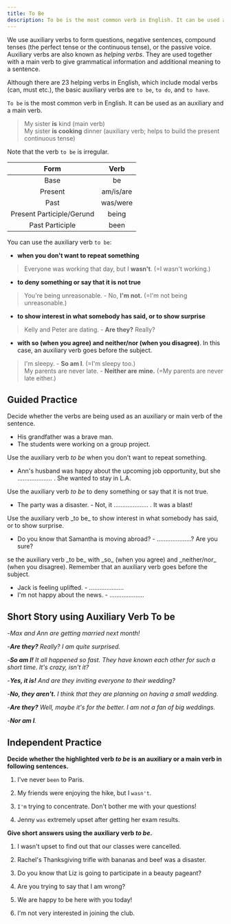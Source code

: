 ```yaml
---
title: To Be
description: To be is the most common verb in English. It can be used as an auxiliary and a main verb
---
```


We use auxiliary verbs to form questions, negative sentences, compound tenses (the perfect tense or the continuous tense), or the passive voice. Auxiliary verbs are also known as _helping verbs_. They are used together with a main verb to give grammatical information and additional meaning to a sentence.

Although there are 23 helping verbs in English, which include modal verbs (can, must etc.), the basic auxiliary verbs are `to be`, `to do`, and `to have`.

`To be` is the most common verb in English. It can be used as an auxiliary and a main verb.

> My sister **is** kind (main verb)  
> My sister **is cooking** dinner (auxiliary verb; helps to build the present continuous tense)

Note that the verb `to be` is irregular.

|           Form            |   Verb    |
| :-----------------------: | :-------: |
|           Base            |    be     |
|          Present          | am/is/are |
|           Past            | was/were  |
| Present Participle/Gerund |   being   |
|      Past Participle      |   been    |

You can use the auxiliary verb `to be`:

- **when you don't want to repeat something**

> Everyone was working that day, but I **wasn't**. (=I wasn't working.)

- **to deny something or say that it is not true**

> You're being unreasonable. - No, **I'm not.** (=I'm not being unreasonable.)

- **to show interest in what somebody has said, or to show surprise**

> Kelly and Peter are dating. - **Are they?** Really?

- **with so (when you agree) and neither/nor (when you disagree)**. In this case, an auxiliary verb goes before the subject.

> I'm sleepy. - **So am I**. (=I'm sleepy too.)  
> My parents are never late. - **Neither are mine.** (=My parents are never late either.)

## Guided Practice

<Sidenote mt={8}>
  Decide whether the verbs are being used as an auxiliary or main verb of the sentence.
</Sidenote>

- His grandfather was a brave man. <InfoTooltip label="main verb" />
- The students were working on a group project. <InfoTooltip label="auxiliary verb" />

<Sidenote>Use the auxiliary verb _to be_ when you don't want to repeat something.</Sidenote>

- Ann's husband was happy about the upcoming job opportunity, but she .................... . She wanted to stay in L.A. <InfoTooltip label="wasn't" />

<Sidenote>Use the auxiliary verb _to be_ to deny something or say that it is not true.</Sidenote>

- The party was a disaster. - Not, it .................... . It was a blast! <InfoTooltip label="wasn't" />

<Sidenote>
  Use the auxiliary verb _to be_ to show interest in what somebody has said, or to show surprise.
</Sidenote>

- Do you know that Samantha is moving abroad? - ....................? Are you sure? <InfoTooltip label="Is she?" />

<Sidenote>
  se the auxiliary verb _to be_ with _so_ (when you agree) and _neither/nor_ (when you disagree).
  Remember that an auxiliary verb goes before the subject.
</Sidenote>

- Jack is feeling uplifted. - .................... <InfoTooltip label="So is she." />
- I'm not happy about the news. - .................... <InfoTooltip label="Neither am I." />

## Short Story using Auxiliary Verb To be

-_Max and Ann are getting married next month!_

-_**Are they?** Really? I am quite surprised._

-_**So am I!** It all happened so fast. They have known each other for such a short time. It's crazy, isn't it?_

-_**Yes, it is!** And are they inviting everyone to their wedding?_

-_**No, they aren't.** I think that they are planning on having a small wedding._

-_**Are they?** Well, maybe it's for the better. I am not a fan of big weddings._

-_**Nor am I**._

## Independent Practice

**Decide whether the highlighted verb _to be_ is an auxiliary or a main verb in following sentences.**

1. I've never `been` to Paris. <InfoTooltip label="main verb" />

2. My friends were enjoying the hike, but I `wasn't`. <InfoTooltip label="auxiliary verb" />

3. `I'm` trying to concentrate. Don't bother me with your questions! <InfoTooltip label="auxiliary verb" />

4. Jenny `was` extremely upset after getting her exam results. <InfoTooltip label="main verb" />

**Give short answers using the auxiliary verb _to be_.**

1. I wasn't upset to find out that our classes were cancelled. <InfoTooltip label="Nor was I/Neither was I" />

2. Rachel's Thanksgiving trifle with bananas and beef was a disaster. <InfoTooltip label="Yes, it was./No, it wasn't. Joey liked it." />

3. Do you know that Liz is going to participate in a beauty pageant? <InfoTooltip label="Is she? Really?" />

4. Are you trying to say that I am wrong? <InfoTooltip label="Yes, I am./No, I'm not." />

5. We are happy to be here with you today! <InfoTooltip label="So am I!" />

6. I'm not very interested in joining the club. <InfoTooltip label="Nor am I./Neither am I." />
